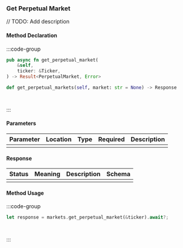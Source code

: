 ### Get Perpetual Market

// TODO: Add description

#### Method Declaration

:::code-group

```rust [Rust]
pub async fn get_perpetual_market(
    &self,
    ticker: &Ticker,
) -> Result<PerpetualMarket, Error>
```

```python [Python]
def get_perpetual_markets(self, market: str = None) -> Response
```

```typescript [TypeScript]

```

```url [API]

```

:::

#### Parameters

| Parameter | Location | Type  | Required | Description |
| --------- | -------- | ----- | -------- | ----------- |
|           |          |       |          |             |

#### Response

| Status | Meaning | Description | Schema |
| ------ | ------- | ----------- | ------ |
|        |         |             |        |

#### Method Usage

:::code-group

```rust [Rust]
let response = markets.get_perpetual_market(&ticker).await?;
```

```python [Python]

```

```typescript [TypeScript]

```

:::



